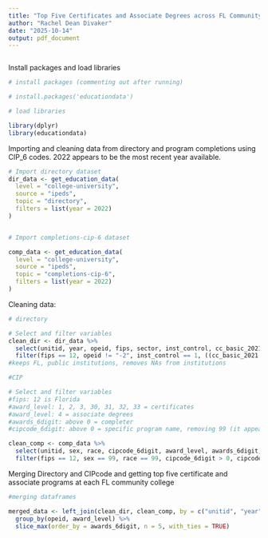 ```yaml
---
title: "Top Five Certificates and Associate Degrees across FL Community Colleges"
author: "Rachel Dean Divaker"
date: "2025-10-14"
output: pdf_document
---
```

```r



```


Install packages and load libraries
```r
# install packages (commenting out after running)

# install.packages('educationdata')

# load libraries

library(dplyr)
library(educationdata)


```

Importing and cleaning data from directory and program completions using CIP_6 codes. 2022 appears to be the most recent year available. 

```r
# Import directory dataset
dir_data <- get_education_data(
  level = "college-university",
  source = "ipeds",
  topic = "directory",
  filters = list(year = 2022)
)



```

```r
# Import completions-cip-6 dataset

comp_data <- get_education_data(
  level = "college-university",
  source = "ipeds",
  topic = "completions-cip-6",
  filters = list(year = 2022)
)

```

Cleaning data:

```r
# directory

# Select and filter variables
clean_dir <- dir_data %>%
  select(unitid, year, opeid, fips, sector, inst_control, cc_basic_2021, inst_name) %>%
  filter(fips == 12, opeid != "-2", inst_control == 1, ((cc_basic_2021 >= 1 & cc_basic_2021 <= 8) | cc_basic_2021 == 14 | cc_basic_2021 == 23) & cc_basic_2021 > 0, !is.na(inst_name))
#keeps FL, public institutions, removes NAs from institutions

```

```r
#CIP

# Select and filter variables
#fips: 12 is Florida 
#award_level: 1, 2, 3, 30, 31, 32, 33 = certificates
#award_level: 4 = associate degrees
#awards_6digit: above 0 = completer
#cipcode_6digit: above 0 = specific program name, removing 99 (it appears to include all programs/ miscellaneous category)

clean_comp <- comp_data %>%
  select(unitid, sex, race, cipcode_6digit, award_level, awards_6digit, fips, year) %>%
  filter(fips == 12, sex == 99, race == 99, cipcode_6digit > 0, cipcode_6digit != 99, award_level %in% c(4, 32), awards_6digit > 0) 
```




Merging Directory and CIPcode and getting top five certificate and associate programs at each FL community college
```r
#merging dataframes

merged_data <- left_join(clean_dir, clean_comp, by = c("unitid", "year", "fips")) %>% 
  group_by(opeid, award_level) %>% 
  slice_max(order_by = awards_6digit, n = 5, with_ties = TRUE)
  
  




```


